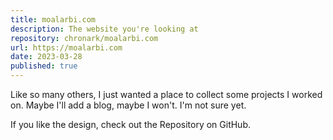 ```yaml
---
title: moalarbi.com
description: The website you're looking at
repository: chronark/moalarbi.com
url: https://moalarbi.com
date: 2023-03-28
published: true
---
```



Like so many others, I just wanted a place to collect some projects I worked on. Maybe I'll add a blog, maybe I won't. I'm not sure yet.

If you like the design, check out the Repository on GitHub.


